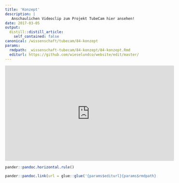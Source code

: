 ```yaml
---
title: 'Konzept'
description: |
   Anschaulichen Videoclip zum Projekt TubeCam hier ansehen! 
date: 2017-03-05
output:
  distill::distill_article:
    self_contained: false
canonical: /wissenschaft/tubecam/84-konzept
params:
  rmdpath: _wissenschaft-tubecam/84-konzept/84-konzept.Rmd
  editurl: https://github.com/wieselundco/website/edit/master/
---
```


<iframe width="560" height="315" src="https://www.youtube.com/embed/r5h00LSAyMc" title="YouTube video player" frameborder="0" allow="accelerometer; autoplay; clipboard-write; encrypted-media; gyroscope; picture-in-picture" allowfullscreen></iframe>


```r
pander::pandoc.horizontal.rule()

pander::pandoc.link(url = glue::glue('{params$editurl}{params$rmdpath}'),text = 'Artikel bearbeiten')
```

<!--http://wieselundco.ch/wissenschaft/tubecam/84-konzept-->
